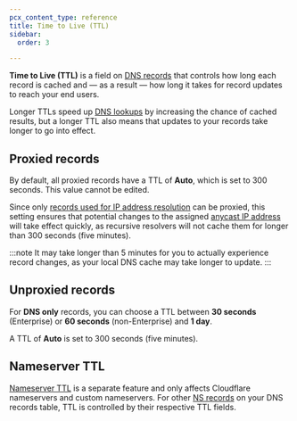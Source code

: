 ```yaml
---
pcx_content_type: reference
title: Time to Live (TTL)
sidebar:
  order: 3

---
```



**Time to Live (TTL)** is a field on [DNS records](/dns/manage-dns-records/how-to/create-dns-records/) that controls how long each record is cached and — as a result — how long it takes for record updates to reach your end users.

Longer TTLs speed up [DNS lookups](https://www.cloudflare.com/learning/dns/what-is-dns/) by increasing the chance of cached results, but a longer TTL also means that updates to your records take longer to go into effect.

## Proxied records

By default, all <GlossaryTooltip term="proxy status" link="/dns/proxy-status/">proxied records</GlossaryTooltip> have a TTL of **Auto**, which is set to 300 seconds. This value cannot be edited.

Since only [records used for IP address resolution](/dns/manage-dns-records/reference/dns-record-types/#ip-address-resolution) can be proxied, this setting ensures that potential changes to the assigned [anycast IP address](/fundamentals/concepts/cloudflare-ip-addresses/) will take effect quickly, as recursive resolvers will not cache them for longer than 300 seconds (five minutes).

:::note
It may take longer than 5 minutes for you to actually experience record changes, as your local DNS cache may take longer to update.
:::

## Unproxied records

For **DNS only** records, you can choose a TTL between **30 seconds** (Enterprise) or **60 seconds** (non-Enterprise) and **1 day**.

A TTL of **Auto** is set to 300 seconds (five minutes).

## Nameserver TTL

[Nameserver TTL](/dns/nameservers/nameserver-options/#nameserver-ttl) is a separate feature and only affects Cloudflare nameservers and custom nameservers. For other [NS records](/dns/manage-dns-records/reference/dns-record-types/#ns) on your DNS records table, TTL is controlled by their respective TTL fields.